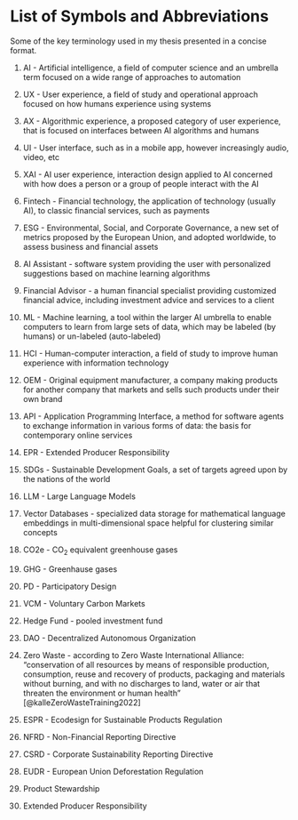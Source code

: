 # List of Symbols and Abbreviations

Some of the key terminology used in my thesis presented in a concise format.

1.  AI - Artificial intelligence, a field of computer science and an umbrella term focused on a wide range of approaches to automation

2.  UX - User experience, a field of study and operational approach focused on how humans experience using systems

3.  AX - Algorithmic experience, a proposed category of user experience, that is focused on interfaces between AI algorithms and humans

4.  UI - User interface, such as in a mobile app, however increasingly audio, video, etc

5.  XAI - AI user experience, interaction design applied to AI concerned with how does a person or a group of people interact with the AI

6.  Fintech - Financial technology, the application of technology (usually AI), to classic financial services, such as payments

7.  ESG - Environmental, Social, and Corporate Governance, a new set of metrics proposed by the European Union, and adopted worldwide, to assess business and financial assets

8.  AI Assistant - software system providing the user with personalized suggestions based on machine learning algorithms

9.  Financial Advisor - a human financial specialist providing customized financial advice, including investment advice and services to a client

10. ML - Machine learning, a tool within the larger AI umbrella to enable computers to learn from large sets of data, which may be labeled (by humans) or un-labeled (auto-labeled)

11. HCI - Human-computer interaction, a field of study to improve human experience with information technology

12. OEM - Original equipment manufacturer, a company making products for another company that markets and sells such products under their own brand

13. API - Application Programming Interface, a method for software agents to exchange information in various forms of data: the basis for contemporary online services

14. EPR - Extended Producer Responsibility

15. SDGs - Sustainable Development Goals, a set of targets agreed upon by the nations of the world

16. LLM - Large Language Models

17. Vector Databases - specialized data storage for mathematical language embeddings in multi-dimensional space helpful for clustering similar concepts

18. CO2e - CO~2~ equivalent greenhouse gases

19. GHG - Greenhause gases

20. PD - Participatory Design

21. VCM - Voluntary Carbon Markets

22. Hedge Fund - pooled investment fund

23. DAO - Decentralized Autonomous Organization

24. Zero Waste - according to Zero Waste International Alliance: "conservation of all resources by means of responsible production, consumption, reuse and recovery of products, packaging and materials without burning, and with no discharges to land, water or air that threaten the environment or human health" [@kalleZeroWasteTraining2022]

25. ESPR - Ecodesign for Sustainable Products Regulation

26. NFRD - Non-Financial Reporting Directive

27. CSRD - Corporate Sustainability Reporting Directive

28. EUDR - European Union Deforestation Regulation

29. Product Stewardship

30. Extended Producer Responsibility